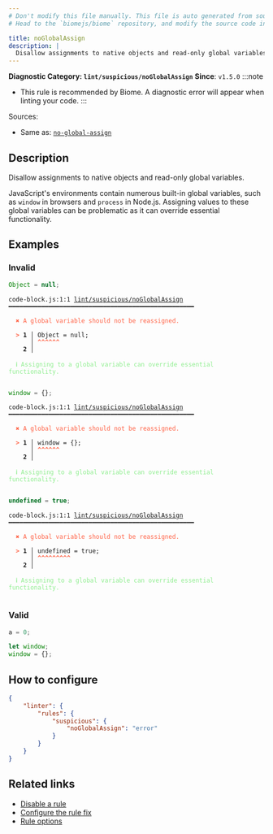 ```yaml
---
# Don't modify this file manually. This file is auto generated from source, and you will lose your changes next time the website is built.
# Head to the `biomejs/biome` repository, and modify the source code in there.

title: noGlobalAssign
description: |
  Disallow assignments to native objects and read-only global variables.
---
```


**Diagnostic Category: `lint/suspicious/noGlobalAssign`**
<Tabs>
<TabItem label="JavaScript (and super languages)" icon="seti:javascript">
**Since**: `v1.5.0`
:::note
- This rule is recommended by Biome. A diagnostic error will appear when linting your code.
:::

Sources: 
- Same as: <a href="https://eslint.org/docs/latest/rules/no-global-assign" target="_blank"><code>no-global-assign</code></a>

## Description
Disallow assignments to native objects and read-only global variables.

JavaScript's environments contain numerous built-in global variables, such as `window` in browsers and `process` in Node.js.
Assigning values to these global variables can be problematic as it can override essential functionality.

## Examples

### Invalid

```js
Object = null;
```

<pre class="language-text"><code class="language-text">code-block.js:1:1 <a href="https://biomejs.dev/linter/rules/no-global-assign">lint/suspicious/noGlobalAssign</a> ━━━━━━━━━━━━━━━━━━━━━━━━━━━━━━━━━━━━━━━━━━━━━━━━━━━<br /><br />  <strong><span style="color: Tomato;">✖</span></strong> <span style="color: Tomato;">A global variable should not be reassigned.</span><br />  <br />  <strong><span style="color: Tomato;">&gt;</span></strong> <strong>1 │ </strong>Object = null;<br />   <strong>   │ </strong><strong><span style="color: Tomato;">^</span></strong><strong><span style="color: Tomato;">^</span></strong><strong><span style="color: Tomato;">^</span></strong><strong><span style="color: Tomato;">^</span></strong><strong><span style="color: Tomato;">^</span></strong><strong><span style="color: Tomato;">^</span></strong><br />    <strong>2 │ </strong><br />  <br />  <strong><span style="color: lightgreen;">ℹ</span></strong> <span style="color: lightgreen;">Assigning to a global variable can override essential functionality.</span><br />  <br /></code></pre>

```js
window = {};
```

<pre class="language-text"><code class="language-text">code-block.js:1:1 <a href="https://biomejs.dev/linter/rules/no-global-assign">lint/suspicious/noGlobalAssign</a> ━━━━━━━━━━━━━━━━━━━━━━━━━━━━━━━━━━━━━━━━━━━━━━━━━━━<br /><br />  <strong><span style="color: Tomato;">✖</span></strong> <span style="color: Tomato;">A global variable should not be reassigned.</span><br />  <br />  <strong><span style="color: Tomato;">&gt;</span></strong> <strong>1 │ </strong>window = &#123;&#125;;<br />   <strong>   │ </strong><strong><span style="color: Tomato;">^</span></strong><strong><span style="color: Tomato;">^</span></strong><strong><span style="color: Tomato;">^</span></strong><strong><span style="color: Tomato;">^</span></strong><strong><span style="color: Tomato;">^</span></strong><strong><span style="color: Tomato;">^</span></strong><br />    <strong>2 │ </strong><br />  <br />  <strong><span style="color: lightgreen;">ℹ</span></strong> <span style="color: lightgreen;">Assigning to a global variable can override essential functionality.</span><br />  <br /></code></pre>

```js
undefined = true;
```

<pre class="language-text"><code class="language-text">code-block.js:1:1 <a href="https://biomejs.dev/linter/rules/no-global-assign">lint/suspicious/noGlobalAssign</a> ━━━━━━━━━━━━━━━━━━━━━━━━━━━━━━━━━━━━━━━━━━━━━━━━━━━<br /><br />  <strong><span style="color: Tomato;">✖</span></strong> <span style="color: Tomato;">A global variable should not be reassigned.</span><br />  <br />  <strong><span style="color: Tomato;">&gt;</span></strong> <strong>1 │ </strong>undefined = true;<br />   <strong>   │ </strong><strong><span style="color: Tomato;">^</span></strong><strong><span style="color: Tomato;">^</span></strong><strong><span style="color: Tomato;">^</span></strong><strong><span style="color: Tomato;">^</span></strong><strong><span style="color: Tomato;">^</span></strong><strong><span style="color: Tomato;">^</span></strong><strong><span style="color: Tomato;">^</span></strong><strong><span style="color: Tomato;">^</span></strong><strong><span style="color: Tomato;">^</span></strong><br />    <strong>2 │ </strong><br />  <br />  <strong><span style="color: lightgreen;">ℹ</span></strong> <span style="color: lightgreen;">Assigning to a global variable can override essential functionality.</span><br />  <br /></code></pre>

### Valid

```js
a = 0;
```

```js
let window;
window = {};
```

## How to configure
```json title="biome.json"
{
	"linter": {
		"rules": {
			"suspicious": {
				"noGlobalAssign": "error"
			}
		}
	}
}

```
## Related links

- [Disable a rule](/linter/#disable-a-lint-rule)
- [Configure the rule fix](/linter#configure-the-rule-fix)
- [Rule options](/linter/#rule-options)

</TabItem>
</Tabs>

